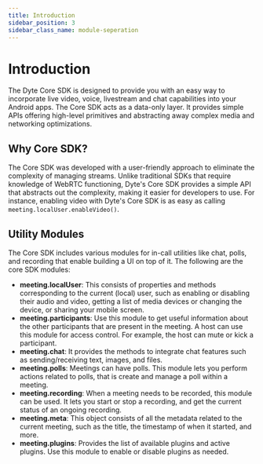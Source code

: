 ```yaml
---
title: Introduction
sidebar_position: 3
sidebar_class_name: module-seperation
---
```



# Introduction

The Dyte Core SDK is designed to provide you with an easy way to incorporate live video, voice, livestream and chat capabilities 
into your Android apps. The Core SDK acts as a data-only layer. It provides simple APIs offering high-level primitives and 
abstracting away complex media and networking optimizations.

## Why Core SDK?

The Core SDK was developed with a user-friendly approach to eliminate the complexity of managing streams. Unlike traditional 
SDKs that require knowledge of WebRTC functioning, Dyte's Core SDK provides a simple API that abstracts out the complexity, 
making it easier for developers to use. For instance, enabling video with Dyte's Core SDK is as easy as calling 
`meeting.localUser.enableVideo()`.

## Utility Modules

The Core SDK includes various modules for in-call utilities like chat, polls, and recording that enable building a UI on top of 
it. The following are the core SDK modules:

- **meeting.localUser**: This consists of properties and methods corresponding to the current (local) user, such as enabling or 
disabling their audio and video, getting a list of media devices or changing the device, or sharing your mobile screen.
- **meeting.participants**: Use this module to get useful information about the other participants that are present in the 
meeting. A host can use this module for access control. For example, the host can mute or kick a participant.
- **meeting.chat**: It provides the methods to integrate chat features such as sending/receiving text, images, and files.
- **meeting.polls**: Meetings can have polls. This module lets you perform actions related to polls, that is create and manage 
a poll within a meeting.
- **meeting.recording**: When a meeting needs to be recorded, this module can be used. It lets you start or stop a recording, 
and get the current status of an ongoing recording.
- **meeting.meta**: This object consists of all the metadata related to the current meeting, such as the title, the timestamp 
of when it started, and more.
- **meeting.plugins**: Provides the list of available plugins and active plugins. Use this module to enable or disable plugins as needed.

<head>
  <title>Android Core Introduction</title>
</head>
